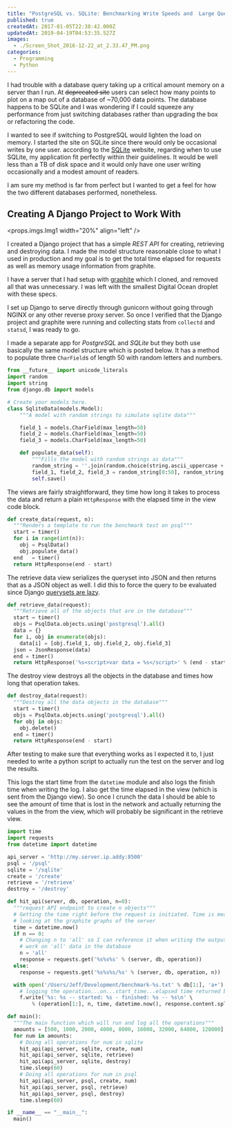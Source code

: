 ```yaml
---
title: "PostgreSQL vs. SQLite: Benchmarking Write Speeds and  Large Queries (Part I: Making a Django Project)"
published: true
createdAt: 2017-01-05T22:38:42.000Z
updatedAt: 2019-04-19T04:53:35.527Z
images:
  - ./Screen_Shot_2016-12-22_at_2.33.47_PM.png
categories:
  - Programming
  - Python
---
```


I had trouble with a database query taking up a critical amount memory on a server than I run. At ~~deprecated site~~
users can select how many points to plot on a map out of a database of ~70,000 data points. The database happens to
be SQLite and I was wondering if I could squeeze any performance from just switching databases rather than upgrading
the box or refactoring the code.

I wanted to see if switching to PostgreSQL would lighten the load on memory. I started the site on SQLite since there
would only be occasional writes by one user. according to the [SQLite](https://sqlite.org/whentouse.html) website,
regarding when to use SQLite, my application fit perfectly within their guidelines. It would be well less than a TB
of disk space and it would only have one user writing occasionally and a modest amount of readers.

I am sure my method is far from perfect but I wanted to get a feel for how the two different databases performed,
nonetheless.

## Creating A Django Project to Work With

<props.imgs.Img1 width="20%" align="left" />

I created a Django project that has a simple *REST API* for creating, retrieving and destroying data. I made the
model structure reasonable close to what I used in production and my goal is to get the total time elapsed for
requests as well as memory usage information from graphite.

I have a server that I had setup with [graphite](https://github.com/graphite-project/graphite-web) which I cloned,
and removed all that was unnecessary. I was left with the smallest Digital Ocean droplet with these specs.

I set up Django to serve directly through gunicorn without going through NGINX or any other reverse proxy server. So
once I verified that the Django project and graphite were running and collecting stats from `collectd` and `statsd`,
I was ready to go.

I made a separate app for *PostgreSQL* and *SQLite* but they both use basically the same model structure which is
posted below. It has a method to populate three `CharField`s of length 50 with random letters and numbers.

```python
from __future__ import unicode_literals
import random
import string
from django.db import models

# Create your models here.
class SqliteData(models.Model):
    """A model with random strings to simulate sqlite data"""

    field_1 = models.CharField(max_length=50)
    field_2 = models.CharField(max_length=50)
    field_3 = models.CharField(max_length=50)

    def populate_data(self):
        """Fills the model with random strings as data"""
        random_string = ''.join(random.choice(string.ascii_uppercase + string.ascii_lowercase + string.digits) for _ in range(150))
        field_1, field_2, field_3 = random_string[0:50], random_string[50:100], random_string[100:]
        self.save()

```

The views are fairly straightforward, they time how long it takes to process the data and return a plain
`HttpResponse` with the elapsed time in the view code block.

```python
def create_data(request, n):
  """Renders a template to run the benchmark test on psql"""
  start = timer()
  for i in range(int(n)):
    obj = PsqlData()
    obj.populate_data()
  end	= timer()
  return HttpResponse(end - start)
```

The retrieve data view serializes the queryset into JSON and then returns that as a JSON object as well. I did this
to force the query to be evaluated since Django
[querysets are lazy](https://docs.djangoproject.com/en/1.10/topics/db/queries/#querysets-are-lazy).

```python
def retrieve_data(request):
  """Retrieve all of the objects that are in the database"""
  start = timer()
  objs = PsqlData.objects.using('postgresql').all()
  data = {}
  for i, obj in enumerate(objs):
    data[i] = [obj.field_1, obj.field_2, obj.field_3]
  json = JsonResponse(data)
  end = timer()
  return HttpResponse('%s<script>var data = %s</script>' % (end - start, json.content))
```

The destroy view destroys all the objects in the database and times how long that operation takes.

```python
def destroy_data(request):
  """Destroy all the data objects in the database"""
  start = timer()
  objs = PsqlData.objects.using('postgresql').all()
  for obj in objs:
    obj.delete()
  end = timer()
  return HttpResponse(end - start)
```

After testing to make sure that everything works as I expected it to, I just needed to write a python script to
actually run the test on the server and log the results.

This logs the start time from the `datetime` module and also logs the finish time when writing the log. I also get
the time elapsed in the view (which is sent from the Django view). So once I crunch the data I should be able to see
the amount of time that is lost in the network and actually returning the values in the from the view, which will
probably be significant in the retrieve view.

```python
import time
import requests
from datetime import datetime

api_server = 'http://my.server.ip.addy:8500'
psql = '/psql'
sqlite = '/sqlite'
create = '/create'
retrieve = '/retrieve'
destroy = '/destroy'

def hit_api(server, db, operation, n=0):
  """request API endpoint to create n objects"""
  # Getting the time right before the request is initiated. Time is meant for a reference when
  # looking at the graphite graphs of the server
  time = datetime.now()
  if n == 0:
    # Changing n to 'all' so I can reference it when writing the output. Retrieve and Destroy
    # work on 'all' data in the database
    n = 'all'
    response = requests.get('%s%s%s' % (server, db, operation))
  else:
    response = requests.get('%s%s%s/%s' % (server, db, operation, n))

  with open('/Users/Jeff/Development/benchmark-%s.txt' % db[1:], 'a+') as f:
    # logging the operation...on...start_time...elapsed time returned by response
    f.write('%s: %s -- started: %s - finished: %s -- %s\n' \
        % (operation[1:], n, time, datetime.now(), response.content.split("<script>")[0]))

def main():
  """The main function which will run and log all the operations"""
  amounts = [500, 1000, 2000, 4000, 8000, 16000, 32000, 64000, 128000]
  for num in amounts:
    # Doing all operations for num in sqlite
    hit_api(api_server, sqlite, create, num)
    hit_api(api_server, sqlite, retrieve)
    hit_api(api_server, sqlite, destroy)
    time.sleep(60)
    # Doing all operations for num in psql
    hit_api(api_server, psql, create, num)
    hit_api(api_server, psql, retrieve)
    hit_api(api_server, psql, destroy)
    time.sleep(60)

if __name__ == "__main__":
  main()
```
